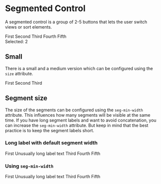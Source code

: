 
<Meta title="Components/Segmented Control" />

# Segmented Control

A segmented control is a group of 2-5 buttons that lets the user switch views or sort elements.

<transitional-styles-toggle />

<Canvas>
  <div>
    <gds-segmented-control
      value="2"
      onchange="document.getElementById('sel').innerText = event.target.value"
    >
      <gds-segment value="1">First</gds-segment>
      <gds-segment value="2">Second</gds-segment>
      <gds-segment value="3">Third</gds-segment>
      <gds-segment value="4">Fourth</gds-segment>
      <gds-segment value="5">Fifth</gds-segment>
    </gds-segmented-control>
    <div style={{ 'margin-top': '1rem' }}>
      Selected: <span id="sel">2</span>
    </div>
  </div>
</Canvas>

## Small

There is a small and a medium version which can be configured using the `size` attribute.

<Canvas>
  <gds-segmented-control size="small" value="2">
    <gds-segment value="1">First</gds-segment>
    <gds-segment value="2">Second</gds-segment>
    <gds-segment value="3">Third</gds-segment>
  </gds-segmented-control>
</Canvas>

## Segment size

The size of the segments can be configured using the `seg-min-width` attribute. This influences
how many segments will be visible at the same time. If you have long segment labels and want to
avoid concatenation, you can increase the `seg-min-width` attribute. But keep in mind that the
best practice is to keep the segment labels short.

### Long label with default segment width

<Canvas>
  <gds-segmented-control value="2">
    <gds-segment value="1">First</gds-segment>
    <gds-segment value="2">Unusually long label text</gds-segment>
    <gds-segment value="3">Third</gds-segment>
    <gds-segment value="4">Fourth</gds-segment>
    <gds-segment value="5">Fifth</gds-segment>
  </gds-segmented-control>
</Canvas>

### Using `seg-min-width`

<Canvas>
  <gds-segmented-control seg-min-width="200" value="3">
    <gds-segment value="1">First</gds-segment>
    <gds-segment value="2">Unusually long label text</gds-segment>
    <gds-segment value="3">Third</gds-segment>
    <gds-segment value="4">Fourth</gds-segment>
    <gds-segment value="5">Fifth</gds-segment>
  </gds-segmented-control>
</Canvas>
